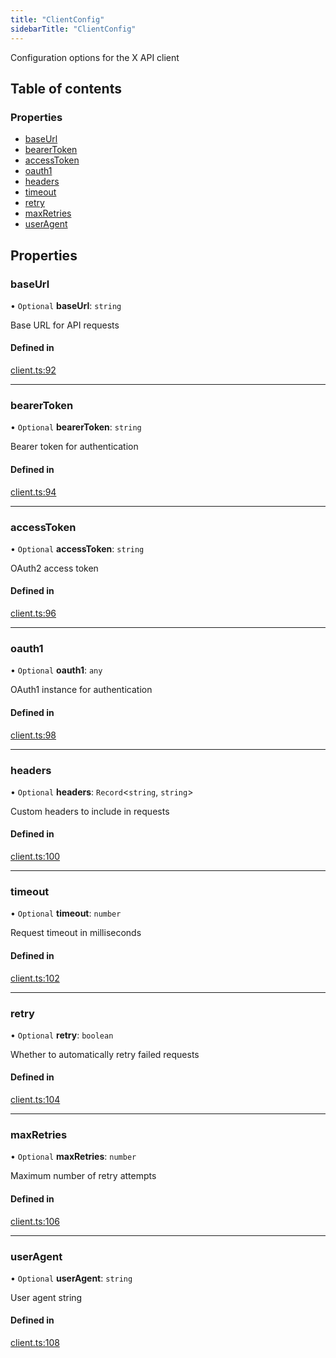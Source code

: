 ```yaml
---
title: "ClientConfig"
sidebarTitle: "ClientConfig"
---
```


Configuration options for the X API client

## Table of contents

### Properties

- [baseUrl](/xdks/typescript/reference/interfaces/ClientConfig#baseurl)
- [bearerToken](/xdks/typescript/reference/interfaces/ClientConfig#bearertoken)
- [accessToken](/xdks/typescript/reference/interfaces/ClientConfig#accesstoken)
- [oauth1](/xdks/typescript/reference/interfaces/ClientConfig#oauth1)
- [headers](/xdks/typescript/reference/interfaces/ClientConfig#headers)
- [timeout](/xdks/typescript/reference/interfaces/ClientConfig#timeout)
- [retry](/xdks/typescript/reference/interfaces/ClientConfig#retry)
- [maxRetries](/xdks/typescript/reference/interfaces/ClientConfig#maxretries)
- [userAgent](/xdks/typescript/reference/interfaces/ClientConfig#useragent)

## Properties

### baseUrl

• `Optional` **baseUrl**: `string`

Base URL for API requests

#### Defined in

[client.ts:92](https://github.com/xdevplatform/xdk/blob/298ca9350d035e40e7c8ee0753c50052819a41e2/xdk/typescript/src/client.ts#L92)

___

### bearerToken

• `Optional` **bearerToken**: `string`

Bearer token for authentication

#### Defined in

[client.ts:94](https://github.com/xdevplatform/xdk/blob/298ca9350d035e40e7c8ee0753c50052819a41e2/xdk/typescript/src/client.ts#L94)

___

### accessToken

• `Optional` **accessToken**: `string`

OAuth2 access token

#### Defined in

[client.ts:96](https://github.com/xdevplatform/xdk/blob/298ca9350d035e40e7c8ee0753c50052819a41e2/xdk/typescript/src/client.ts#L96)

___

### oauth1

• `Optional` **oauth1**: `any`

OAuth1 instance for authentication

#### Defined in

[client.ts:98](https://github.com/xdevplatform/xdk/blob/298ca9350d035e40e7c8ee0753c50052819a41e2/xdk/typescript/src/client.ts#L98)

___

### headers

• `Optional` **headers**: `Record`\<`string`, `string`\>

Custom headers to include in requests

#### Defined in

[client.ts:100](https://github.com/xdevplatform/xdk/blob/298ca9350d035e40e7c8ee0753c50052819a41e2/xdk/typescript/src/client.ts#L100)

___

### timeout

• `Optional` **timeout**: `number`

Request timeout in milliseconds

#### Defined in

[client.ts:102](https://github.com/xdevplatform/xdk/blob/298ca9350d035e40e7c8ee0753c50052819a41e2/xdk/typescript/src/client.ts#L102)

___

### retry

• `Optional` **retry**: `boolean`

Whether to automatically retry failed requests

#### Defined in

[client.ts:104](https://github.com/xdevplatform/xdk/blob/298ca9350d035e40e7c8ee0753c50052819a41e2/xdk/typescript/src/client.ts#L104)

___

### maxRetries

• `Optional` **maxRetries**: `number`

Maximum number of retry attempts

#### Defined in

[client.ts:106](https://github.com/xdevplatform/xdk/blob/298ca9350d035e40e7c8ee0753c50052819a41e2/xdk/typescript/src/client.ts#L106)

___

### userAgent

• `Optional` **userAgent**: `string`

User agent string

#### Defined in

[client.ts:108](https://github.com/xdevplatform/xdk/blob/298ca9350d035e40e7c8ee0753c50052819a41e2/xdk/typescript/src/client.ts#L108)

